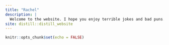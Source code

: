 ```yaml
---
title: "Rachel"
description: |
  Welcome to the website. I hope you enjoy terrible jokes and bad puns.
site: distill::distill_website
---
```


```r
knitr::opts_chunk$set(echo = FALSE)
```

